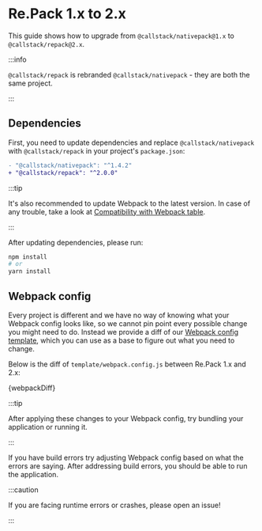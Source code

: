 
# Re.Pack 1.x to 2.x

This guide shows how to upgrade from `@callstack/nativepack@1.x` to `@callstack/repack@2.x`.

:::info

`@callstack/repack` is rebranded `@callstack/nativepack` - they are both the same project.

:::

## Dependencies

First, you need to update dependencies and replace `@callstack/nativepack` with `@callstack/repack` in your project's `package.json`:

```diff
- "@callstack/nativepack": "^1.4.2"
+ "@callstack/repack": "^2.0.0"
```

:::tip

It's also recommended to update Webpack to the latest version. In case of any trouble, take a look at [Compatibility with Webpack table](../getting-started#compatibility-with-webpack).

:::

After updating dependencies, please run:

```bash
npm install
# or
yarn install
```

## Webpack config

Every project is different and we have no way of knowing what your Webpack config looks like, so we cannot
pin point every possible change you might need to do. Instead we provide a diff of our
[Webpack config template](https://github.com/callstack/repack/blob/main/templates/webpack.config.js),
which you can use as a base to figure out what you need to change.

Below is the diff of `template/webpack.config.js` between Re.Pack 1.x and 2.x:

<CodeBlock language="diff">{webpackDiff}</CodeBlock>

:::tip

After applying these changes to your Webpack config, try bundling your application or running it.

:::

If you have build errors try adjusting Webpack config based on what the errors are saying. After addressing build errors, you should be able to run the application.

:::caution

If you are facing runtime errors or crashes, please open an issue!

:::
